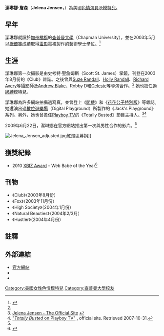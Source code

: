{{Link style|time=2015-12-11T07:12:52+00:00}}
{{Adult bio
|            name = 潔琳娜·詹森<br />Jelena Jensen
|          gender = female
|           image = [[File:Jelena_Jensen_2017.jpg|225px]]
|         caption = 詹森於2013年
|           birth = {{birth date and age|mf=yes|1981|10|7}}
|        location = {{US}}[[加州|加州]][[洛杉磯|洛杉磯]]
|       birthname = 
|          spouse = 
|           death = 
|    measurements = 34[[罩杯|F]]-26-36<ref name=faq>{{cite web|url=http://www.jelenajensen.com/faq.html |title=Jelena Jensen - Official Stats |accessdate=2008-02-17 |deadurl=yes |archiveurl=https://web.archive.org/web/20080214093159/http://www.jelenajensen.com/faq.html |archivedate=2008-02-14 }}</ref> 
|  measureispenis = no
|          height = {{height|ft=5|inch=10|wiki=yes}}
|          weight = {{convert|139|lb|kg|abbr=on}}
|       shoe size = ([[美國|美國]]) 8<ref name=faq/>
|       eye color = 淡褐色
|      hair color = 棕色
|      skin color = 
|    natural bust = Yes<ref name=faq/>
|           blood = 
|     orientation = 
|       ethnicity = [[德國人|德國人]]<ref name=faq/>
|           alias = 
| number of films = 39<ref name="iafd">{{iafd name|JelenaJensen|f}}</ref>
|        homepage = http://www.jelenajensen.com
|            iafd = JelenaJensen
|           egafd = 
|           bgafd = 
|            imdb = 1549812
|            afdb = 30983
|   eurobabeindex = 
|        spelling = US
}}
'''潔琳娜·詹森'''（'''Jelena Jensen'''，{{bd|1981年|10月7日||}}）為美國[[色情演員|色情演員]]及[[模特兒|模特兒]]。

== 早年 ==
潔琳娜就讀於[[橙縣_(加利福尼亞州)|加州橘郡]]的[[查普曼大學|查普曼大學]]（Chapman University），並在2003年5月以[[拉丁文學位榮譽|極優等]]成績取得[[電影製作|電影]]電視製作的藝術學士學位。<ref>{{Cite web |url=http://www.abibids.com/profile.php?user_id=2177 |title=abibids.com - model run auction network<!-- Bot generated title --> |access-date=2009-11-19 |archive-date=2019-11-10 |archive-url=https://web.archive.org/web/20191110154416/http://www.abibids.com/profile.php?user_id=2177 |dead-url=no }}</ref>

== 生涯 ==
潔琳娜第一次攝影是由史考特·聖詹姆斯（Scott St. James）掌鏡，刊登在2003年8月份的《Club》雜誌。之後曾與[[:en:Suze_Randall|Suze Randall]]、[[:en:Holly_Randall|Holly Randall]]、[[:en:Richard_Avery|Richard Avery]]等攝影師及[[:en:Andrew_Blake_(director)|Andrew Blake]]、Robby D和[[:en:Bunny_Luv|Celeste]]等導演合作。<ref name=faq/> 她也擔任過[[綁縛_(BDSM)|綁縛]]模特兒。

潔琳娜為許多網站拍攝過寫真，並曾登上《[[閣樓_(雜誌)|閣樓]]》和《[[花花公子|花花公子特別版]]》等雜誌。她還演出過[[數位遊樂場|數位遊樂場]]（Digital Playground）所製作的《Jack's Playground》系列。另外，她也曾擔任[[:en:Playboy_TV|Playboy TV]]的《Totally Busted》節目主持人。<ref name="resume">[http://www.jelenajensen.com/resume.html Jelena Jensen - The Official Site<!-- Bot generated title -->] {{webarchive|url=https://web.archive.org/web/20071006161709/http://www.jelenajensen.com/resume.html |date=2007-10-06 }}</ref><ref name=PlayboyTV>[http://www.playboy.com/playboytv/features/totallybusted/ "''Totally Busted'' on Playboy TV"] {{webarchive|url=https://web.archive.org/web/20080907153923/http://www.playboy.com/playboytv/features/totallybusted/ |date=2008-09-07 }}, official site. Retrieved 2007-10-31.</ref>

2009年6月22日，潔琳娜在官方網站推出第一次與男性合作的影片。<ref name="resume"/>

[[File:Jelena_Jensen_adjusted.jpg|thumb]]紅燈區募捐]]

== 獲獎紀錄 ==
*2010 [[XBIZ_Award|XBIZ Award]] – Web Babe of the Year<ref name=XBizwin10>{{cite web| title =XBIZ Awards 2010 Winners Announced| publisher =XBiz.com| url =http://www.xbiz.com/news/117447?ln=web| author =Lyla Katz| date =2010-02-11| accessdate =2010-02-23| archive-date =2016-04-13| archive-url =https://web.archive.org/web/20160413141855/http://www.xbiz.com/news/117447?ln=web| dead-url =no}}</ref>

== 刊物 ==
* 《Club》（2003年8月份）
* 《Fox》（2003年11月份）
* 《High Society》（2004年1月份）
* 《Natural Beauties》（2004年2/3月）
* 《Hustler》（2004年4月份）

== 註釋 ==
{{reflist|2}}

== 外部連結 ==
{{Commonscat|Jelena Jensen}}
* [http://www.jelenajensen.com 官方網站] {{Wayback|url=http://www.jelenajensen.com/ |date=20210126144253 }}
* {{imdb name|1549812}}
* {{myspace|jelenajensen}}

{{DEFAULTSORT:Jensen, Jelena}}

[[Category:美國女性色情模特兒|Category:美國女性色情模特兒]]
[[Category:查普曼大學校友|Category:查普曼大學校友]]